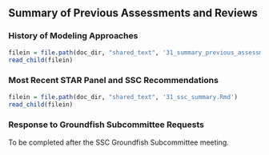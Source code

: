 ## Summary of Previous Assessments and Reviews

### History of Modeling Approaches 


```r

filein = file.path(doc_dir, "shared_text", '31_summary_previous_assessments.Rmd')
read_child(filein)
```


### Most Recent STAR Panel and SSC Recommendations 


```r

filein = file.path(doc_dir, "shared_text", '31_ssc_summary.Rmd')
read_child(filein)
```


### Response to Groundfish Subcommittee Requests

To be completed after the SSC Groundfish Subcommittee meeting.
